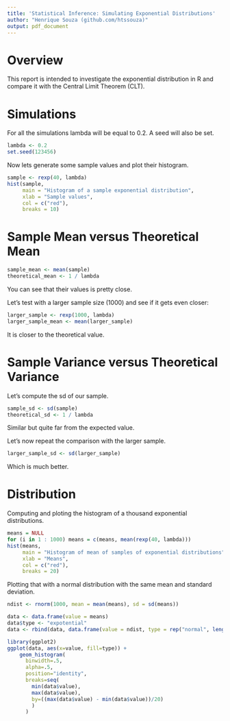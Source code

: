 ```yaml
---
title: 'Statistical Inference: Simulating Exponential Distributions'
author: "Henrique Souza (github.com/htssouza)"
output: pdf_document
---
```


# Overview

This report is intended to investigate the exponential distribution in R
and compare it with the Central Limit Theorem (CLT).

# Simulations

For all the simulations lambda will be equal to 0.2.
A seed will also be set.

```r
lambda <- 0.2
set.seed(123456)
```

Now lets generate some sample values and plot their histogram.

```r
sample <- rexp(40, lambda)
hist(sample,
     main = "Histogram of a sample exponential distribution",
     xlab = "Sample values",
     col = c("red"),
     breaks = 10)
```

# Sample Mean versus Theoretical Mean

```r
sample_mean <- mean(sample)
theoretical_mean <- 1 / lambda
```

You can see that their values is pretty close.

Let's test with a larger sample size (1000) and see if it gets even closer:

```r
larger_sample <- rexp(1000, lambda)
larger_sample_mean <- mean(larger_sample)
```

It is closer to the theoretical value.

# Sample Variance versus Theoretical Variance

Let's compute the sd of our sample.

```r
sample_sd <- sd(sample)
theoretical_sd <- 1 / lambda
```

Similar but quite far from the expected value.

Let's now repeat the comparison with the larger sample.

```r
larger_sample_sd <- sd(larger_sample)
```

Which is much better.

# Distribution

Computing and ploting the histogram of a thousand exponential distributions.

```r
means = NULL
for (i in 1 : 1000) means = c(means, mean(rexp(40, lambda)))
hist(means,
     main = "Histogram of mean of samples of exponential distributions",
     xlab = "Means",
     col = c("red"),
     breaks = 20)
```

Plotting that with a normal distribution with the same mean and standard deviation.

```r
ndist <- rnorm(1000, mean = mean(means), sd = sd(means))

data <- data.frame(value = means)
data$type <- "expotential"
data <- rbind(data, data.frame(value = ndist, type = rep("normal", length(ndist))))

library(ggplot2)
ggplot(data, aes(x=value, fill=type)) +
    geom_histogram(
      binwidth=.5,
      alpha=.5,
      position="identity",
      breaks=seq(
        min(data$value),
        max(data$value),
        by=((max(data$value) - min(data$value))/20)
        )
      )
```
